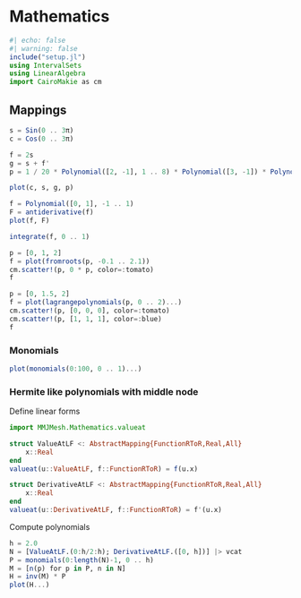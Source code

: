 # Mathematics

```julia
#| echo: false
#| warning: false
include("setup.jl")
using IntervalSets
using LinearAlgebra
import CairoMakie as cm
```


## Mappings

```julia
s = Sin(0 .. 3π)
c = Cos(0 .. 3π)

f = 2s
g = s + f'
p = 1 / 20 * Polynomial([2, -1], 1 .. 8) * Polynomial([3, -1]) * Polynomial([4.5, -1]) * Polynomial([8, -1])

plot(c, s, g, p)
```

```julia
f = Polynomial([0, 1], -1 .. 1)
F = antiderivative(f)
plot(f, F)
```

```julia
integrate(f, 0 .. 1)
```

```julia
p = [0, 1, 2]
f = plot(fromroots(p, -0.1 .. 2.1))
cm.scatter!(p, 0 * p, color=:tomato)
f
```

```julia
p = [0, 1.5, 2]
f = plot(lagrangepolynomials(p, 0 .. 2)...)
cm.scatter!(p, [0, 0, 0], color=:tomato)
cm.scatter!(p, [1, 1, 1], color=:blue)
f
```


### Monomials

```julia
plot(monomials(0:100, 0 .. 1)...)
```


### Hermite like polynomials with middle node

Define linear forms

```julia
import MMJMesh.Mathematics.valueat

struct ValueAtLF <: AbstractMapping{FunctionRToR,Real,All}
    x::Real
end
valueat(u::ValueAtLF, f::FunctionRToR) = f(u.x)

struct DerivativeAtLF <: AbstractMapping{FunctionRToR,Real,All}
    x::Real
end
valueat(u::DerivativeAtLF, f::FunctionRToR) = f'(u.x)
```

Compute polynomials

```julia
h = 2.0
N = [ValueAtLF.(0:h/2:h); DerivativeAtLF.([0, h])] |> vcat
P = monomials(0:length(N)-1, 0 .. h)
M = [n(p) for p in P, n in N]
H = inv(M) * P
plot(H...)
```